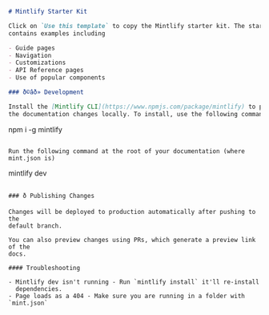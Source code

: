 ```markdown
# Mintlify Starter Kit

Click on `Use this template` to copy the Mintlify starter kit. The starter kit
contains examples including

- Guide pages
- Navigation
- Customizations
- API Reference pages 
- Use of popular components

### ð©âð» Development

Install the [Mintlify CLI](https://www.npmjs.com/package/mintlify) to preview
the documentation changes locally. To install, use the following command

```
npm i -g mintlify
```

Run the following command at the root of your documentation (where mint.json is)

```
mintlify dev
```

### ð Publishing Changes

Changes will be deployed to production automatically after pushing to the
default branch.

You can also preview changes using PRs, which generate a preview link of the
docs.

#### Troubleshooting

- Mintlify dev isn't running - Run `mintlify install` it'll re-install
  dependencies.
- Page loads as a 404 - Make sure you are running in a folder with `mint.json`
```